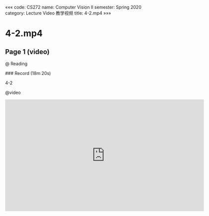 «««
code: CS272
name: Computer Vision II
semester: Spring 2020
category: Lecture Video 教学视频
title: 4-2.mp4
»»»

# 4-2.mp4

## Page 1 (video)

@ Reading

<div class="markdown-body">
### Record (18m 20s)

4-2
</div>

@video

<iframe src="https://sbbrisk.com/e/s8h88o5qffxg.html" frameborder=0 marginwidth=0 marginheight=0 scrolling=no width=640 height=360 allowfullscreen></iframe>
